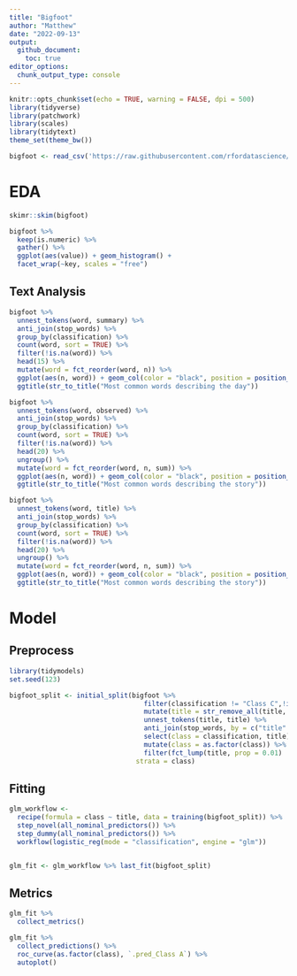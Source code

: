 ```yaml
---
title: "Bigfoot"
author: "Matthew"
date: "2022-09-13"
output: 
  github_document:
    toc: true
editor_options: 
  chunk_output_type: console
---
```


```r
knitr::opts_chunk$set(echo = TRUE, warning = FALSE, dpi = 500)
library(tidyverse)
library(patchwork)
library(scales)
library(tidytext)
theme_set(theme_bw())
```


```r
bigfoot <- read_csv('https://raw.githubusercontent.com/rfordatascience/tidytuesday/master/data/2022/2022-09-13/bigfoot.csv')
```

# EDA
```r
skimr::skim(bigfoot)
```


```r
bigfoot %>% 
  keep(is.numeric) %>% 
  gather() %>% 
  ggplot(aes(value)) + geom_histogram() +
  facet_wrap(~key, scales = "free")
```


## Text Analysis
```r
bigfoot %>% 
  unnest_tokens(word, summary) %>% 
  anti_join(stop_words) %>%
  group_by(classification) %>% 
  count(word, sort = TRUE) %>% 
  filter(!is.na(word)) %>% 
  head(15) %>% 
  mutate(word = fct_reorder(word, n)) %>% 
  ggplot(aes(n, word)) + geom_col(color = "black", position = position_dodge2(preserve = "single"), aes(fill = classification)) + 
  ggtitle(str_to_title("Most common words describing the day"))
```


```r
bigfoot %>% 
  unnest_tokens(word, observed) %>% 
  anti_join(stop_words) %>%
  group_by(classification) %>% 
  count(word, sort = TRUE) %>% 
  filter(!is.na(word)) %>% 
  head(20) %>% 
  ungroup() %>% 
  mutate(word = fct_reorder(word, n, sum)) %>% 
  ggplot(aes(n, word)) + geom_col(color = "black", position = position_dodge2(preserve = "single"), aes(fill = classification)) + 
  ggtitle(str_to_title("Most common words describing the story"))
```


```r
bigfoot %>% 
  unnest_tokens(word, title) %>% 
  anti_join(stop_words) %>%
  group_by(classification) %>% 
  count(word, sort = TRUE) %>% 
  filter(!is.na(word)) %>% 
  head(20) %>% 
  ungroup() %>% 
  mutate(word = fct_reorder(word, n, sum)) %>% 
  ggplot(aes(n, word)) + geom_col(color = "black", position = position_dodge2(preserve = "single"), aes(fill = classification)) + 
  ggtitle(str_to_title("Most common words describing the story"))
```


# Model

## Preprocess
```r
library(tidymodels)
set.seed(123)

bigfoot_split <- initial_split(bigfoot %>% 
                                  filter(classification != "Class C",!is.na(title)) %>%
                                  mutate(title = str_remove_all(title, ".*\\:")) %>%
                                  unnest_tokens(title, title) %>% 
                                  anti_join(stop_words, by = c("title" = "word")) %>% 
                                  select(class = classification, title) %>% 
                                  mutate(class = as.factor(class)) %>% 
                                  filter(fct_lump(title, prop = 0.01) != "Other"),
                                strata = class)
```


## Fitting
```r
glm_workflow <- 
  recipe(formula = class ~ title, data = training(bigfoot_split)) %>% 
  step_novel(all_nominal_predictors()) %>% 
  step_dummy(all_nominal_predictors()) %>% 
  workflow(logistic_reg(mode = "classification", engine = "glm"))


glm_fit <- glm_workflow %>% last_fit(bigfoot_split)
```


## Metrics
```r
glm_fit %>% 
  collect_metrics()

glm_fit %>% 
  collect_predictions() %>% 
  roc_curve(as.factor(class), `.pred_Class A`) %>% 
  autoplot()
```


